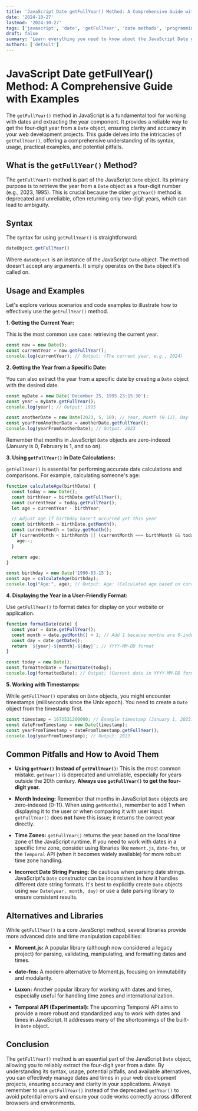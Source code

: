 ```yaml
---
title: 'JavaScript Date getFullYear() Method: A Comprehensive Guide with Examples'
date: '2024-10-27'
lastmod: '2024-10-27'
tags: ['javascript', 'date', 'getFullYear', 'date methods', 'programming', 'web development', 'tutorial']
draft: false
summary: 'Learn everything you need to know about the JavaScript Date getFullYear() method. This comprehensive guide covers its syntax, usage, practical examples, and common pitfalls to avoid when extracting the year from JavaScript Date objects.'
authors: ['default']
---
```


# JavaScript Date getFullYear() Method: A Comprehensive Guide with Examples

The `getFullYear()` method in JavaScript is a fundamental tool for working with dates and extracting the year component. It provides a reliable way to get the four-digit year from a `Date` object, ensuring clarity and accuracy in your web development projects. This guide delves into the intricacies of `getFullYear()`, offering a comprehensive understanding of its syntax, usage, practical examples, and potential pitfalls.

## What is the `getFullYear()` Method?

The `getFullYear()` method is part of the JavaScript `Date` object. Its primary purpose is to retrieve the year from a `Date` object as a four-digit number (e.g., 2023, 1995).  This is crucial because the older `getYear()` method is deprecated and unreliable, often returning only two-digit years, which can lead to ambiguity.

## Syntax

The syntax for using `getFullYear()` is straightforward:

```javascript
dateObject.getFullYear()
```

Where `dateObject` is an instance of the JavaScript `Date` object.  The method doesn't accept any arguments. It simply operates on the `Date` object it's called on.

## Usage and Examples

Let's explore various scenarios and code examples to illustrate how to effectively use the `getFullYear()` method.

**1. Getting the Current Year:**

This is the most common use case: retrieving the current year.

```javascript
const now = new Date();
const currentYear = now.getFullYear();
console.log(currentYear); // Output: (The current year, e.g., 2024)
```

**2. Getting the Year from a Specific Date:**

You can also extract the year from a specific date by creating a `Date` object with the desired date.

```javascript
const myDate = new Date('December 25, 1995 23:15:30');
const year = myDate.getFullYear();
console.log(year); // Output: 1995
```

```javascript
const anotherDate = new Date(2023, 5, 10); // Year, Month (0-11), Day
const yearFromAnotherDate = anotherDate.getFullYear();
console.log(yearFromAnotherDate); // Output: 2023
```

Remember that months in JavaScript `Date` objects are zero-indexed (January is 0, February is 1, and so on).

**3.  Using `getFullYear()` in Date Calculations:**

`getFullYear()` is essential for performing accurate date calculations and comparisons.  For example, calculating someone's age:

```javascript
function calculateAge(birthDate) {
  const today = new Date();
  const birthYear = birthDate.getFullYear();
  const currentYear = today.getFullYear();
  let age = currentYear - birthYear;

  // Adjust age if birthday hasn't occurred yet this year
  const birthMonth = birthDate.getMonth();
  const currentMonth = today.getMonth();
  if (currentMonth < birthMonth || (currentMonth === birthMonth && today.getDate() < birthDate.getDate())) {
    age--;
  }

  return age;
}

const birthday = new Date('1990-03-15');
const age = calculateAge(birthday);
console.log("Age:", age); // Output: Age: (Calculated age based on current date)
```

**4. Displaying the Year in a User-Friendly Format:**

Use `getFullYear()` to format dates for display on your website or application.

```javascript
function formatDate(date) {
  const year = date.getFullYear();
  const month = date.getMonth() + 1; // Add 1 because months are 0-indexed
  const day = date.getDate();
  return `${year}-${month}-${day}`; // YYYY-MM-DD format
}

const today = new Date();
const formattedDate = formatDate(today);
console.log(formattedDate); // Output: (Current date in YYYY-MM-DD format)
```

**5. Working with Timestamps:**

While `getFullYear()` operates on `Date` objects, you might encounter timestamps (milliseconds since the Unix epoch).  You need to create a `Date` object from the timestamp first.

```javascript
const timestamp = 1672531200000; // Example timestamp (January 1, 2023)
const dateFromTimestamp = new Date(timestamp);
const yearFromTimestamp = dateFromTimestamp.getFullYear();
console.log(yearFromTimestamp); // Output: 2023
```

## Common Pitfalls and How to Avoid Them

*   **Using `getYear()` Instead of `getFullYear()`:**  This is the most common mistake.  `getYear()` is deprecated and unreliable, especially for years outside the 20th century.  **Always use `getFullYear()` to get the four-digit year.**

*   **Month Indexing:**  Remember that months in JavaScript `Date` objects are zero-indexed (0-11). When using `getMonth()`, remember to add 1 when displaying it to the user or when comparing it with user input. `getFullYear()` does **not** have this issue; it returns the correct year directly.

*   **Time Zones:**  `getFullYear()` returns the year based on the *local* time zone of the JavaScript runtime.  If you need to work with dates in a specific time zone, consider using libraries like `moment.js`, `date-fns`, or the `Temporal` API (when it becomes widely available) for more robust time zone handling.

*   **Incorrect Date String Parsing:**  Be cautious when parsing date strings.  JavaScript's `Date` constructor can be inconsistent in how it handles different date string formats. It's best to explicitly create `Date` objects using `new Date(year, month, day)` or use a date parsing library to ensure consistent results.

## Alternatives and Libraries

While `getFullYear()` is a core JavaScript method, several libraries provide more advanced date and time manipulation capabilities:

*   **Moment.js:** A popular library (although now considered a legacy project) for parsing, validating, manipulating, and formatting dates and times.

*   **date-fns:** A modern alternative to Moment.js, focusing on immutability and modularity.

*   **Luxon:** Another popular library for working with dates and times, especially useful for handling time zones and internationalization.

*   **Temporal API (Experimental):**  The upcoming Temporal API aims to provide a more robust and standardized way to work with dates and times in JavaScript.  It addresses many of the shortcomings of the built-in `Date` object.

## Conclusion

The `getFullYear()` method is an essential part of the JavaScript `Date` object, allowing you to reliably extract the four-digit year from a date. By understanding its syntax, usage, potential pitfalls, and available alternatives, you can effectively manage dates and times in your web development projects, ensuring accuracy and clarity in your applications.  Always remember to use `getFullYear()` instead of the deprecated `getYear()` to avoid potential errors and ensure your code works correctly across different browsers and environments.